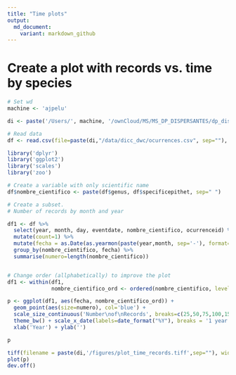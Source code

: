 ```yaml
---
title: "Time plots"
output:
  md_document:
    variant: markdown_github
---
```

# Create a plot with records vs. time by species 

```r
# Set wd 
machine <- 'ajpelu'

di <- paste('/Users/', machine, '/ownCloud/MS/MS_DP_DISPERSANTES/dp_dispersantes', sep='')

# Read data
df <- read.csv(file=paste(di,"/data/dicc_dwc/ocurrences.csv", sep=""), header=TRUE, sep=";")
```

```r
library('dplyr')
library('ggplot2')
library('scales')
library('zoo')
```

```r
# Create a variable with only scientific name
df$nombre_cientifico <- paste(df$genus, df$specificepithet, sep=" ")

# Create a subset. 
# Number of records by month and year 

df1 <- df %>% 
  select(year, month, day, eventdate, nombre_cientifico, ocurrenceid) %>% 
  mutate(count=1) %>% 
  mutate(fecha = as.Date(as.yearmon(paste(year,month, sep='-'), format='%Y-%m'))) %>%
  group_by(nombre_cientifico, fecha) %>% 
  summarise(numero=length(nombre_cientifico))


# Change order (allphabetically) to improve the plot
df1 <- within(df1, 
              nombre_cientifico_ord <- ordered(nombre_cientifico, levels=rev(sort(unique(nombre_cientifico)))))
```

```r
p <- ggplot(df1, aes(fecha, nombre_cientifico_ord)) + 
  geom_point(aes(size=numero), col='blue') + 
  scale_size_continuous('Number\nof\nRecords', breaks=c(25,50,75,100,150))+
  theme_bw() + scale_x_date(labels=date_format("%Y"), breaks = '1 year') +
  xlab('Year') + ylab('')

p 

tiff(filename = paste(di,'/figures/plot_time_records.tiff',sep=""), width = 1000, height = 1200)
plot(p)
dev.off()
```


